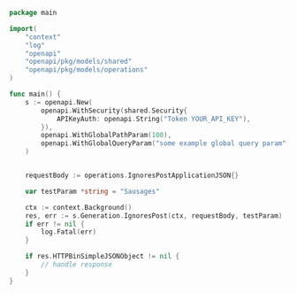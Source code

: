 ```go showLineNumbers copy filename="Ignores Post usage example"
package main

import(
	"context"
	"log"
	"openapi"
	"openapi/pkg/models/shared"
	"openapi/pkg/models/operations"
)

func main() {
    s := openapi.New(
        openapi.WithSecurity(shared.Security{
            APIKeyAuth: openapi.String("Token YOUR_API_KEY"),
        }),
        openapi.WithGlobalPathParam(100),
        openapi.WithGlobalQueryParam("some example global query param"),
    )


    requestBody := operations.IgnoresPostApplicationJSON{}

    var testParam *string = "Sausages"

    ctx := context.Background()
    res, err := s.Generation.IgnoresPost(ctx, requestBody, testParam)
    if err != nil {
        log.Fatal(err)
    }

    if res.HTTPBinSimpleJSONObject != nil {
        // handle response
    }
}
```
